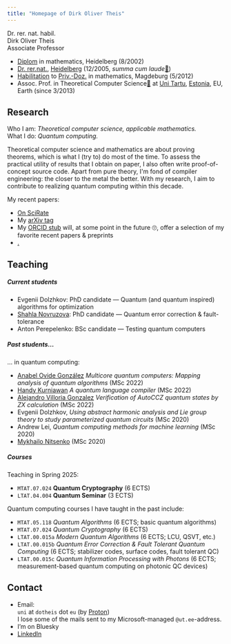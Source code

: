 ```yaml
---
title: "Homepage of Dirk Oliver Theis"
---
```


[Dr. rer. nat. habil.]{.small}\
Dirk Oliver Theis\
Associate Professor

- [Diplom](https://en.wikipedia.org/wiki/Diplom#Germany) in mathematics, Heidelberg (8/2002)
- [Dr. rer.nat.](https://en.wikipedia.org/wiki/Dr._rer._nat.), [Heidelberg](https://www.uni-heidelberg.de/en)
  (12/2005, *summa cum laude*[🔗](https://en.wikipedia.org/wiki/Latin_honors#Germany))
- [Habilitation](https://en.wikipedia.org/wiki/Habilitation#Germany) to
  [Priv.-Doz.](https://en.wikipedia.org/wiki/Privatdozent) in mathematics, Magdeburg (5/2012)
- Assoc. Prof. in Theoretical Computer Science[🔗](https://en.wikipedia.org/wiki/Theoretical_computer_science) at
  [Uni Tartu](https://en.wikipedia.org/wiki/University_of_Tartu)[,
  [Estonia](https://en.wikipedia.org/wiki/Estonia)[, EU, Earth]{.small}]{.small} (since 3/2013)

## Research

Who I am: *Theoretical computer science, applicable mathematics.*\
What I do: *Quantum computing.*

[Theoretical computer science and mathematics are about proving theorems, which is what I (try to) do most of the
time. To assess the practical utility of results that I obtain on paper, I also often write proof-of-concept source
code. Apart from pure theory, I\'m fond of compiler engineering: the closer to the metal the better. With my
research, I aim to contribute to realizing quantum computing within this decade.]{.small}

My recent papers:

- [On SciRate](https://scirate.com/DOT)
- My [arXiv tag](http://arxiv.org/a/theis_d_1)
- My [ORCID stub](https://orcid.org/0000-0002-9362-0748) [will, at some point in the future 🙄, offer a selection
  of my favorite recent papers & preprints]{.small}
- [.](https://patents.google.com/?inventor=Dirk+Oliver+THEIS)

## Teaching
##### Current students

- Evgenii Dolzhkov: PhD candidate — Quantum (and quantum inspired) algorithms for optimization
- [Shahla Novruzova](./shahla.qmd): PhD candidate — Quantum error correction & fault-tolerance
- Anton Perepelenko: BSc candidate — Testing quantum computers

##### Past students...

... in quantum computing:

- [Anabel Ovide González](https://www.linkedin.com/in/anabel-ovide-gonz%C3%A1lez-3723021a7/) *Multicore quantum computers: Mapping analysis of quantum algorithms* (MSc 2022)
- [Handy Kurniawan](https://www.linkedin.com/in/handy-kurniawan/) *A quantum language compiler* (MSc 2022)
- [Alejandro Villoria Gonzalez](https://www.linkedin.com/in/alejandro-villoria-gonz%C3%A1lez-3161611a1/) *Verification of AutoCCZ quantum states by ZX calculation* (MSc 2022)
- Evgenii Dolzhkov, *Using abstract harmonic analysis and Lie group theory to study parameterized quantum circuits* (MSc 2020)
- Andrew Lei, *Quantum computing methods for machine learning* (MSc 2020)
- [Mykhailo Nitsenko](https://forte.delfi.ee/artikkel/90113537/ma-lihtsalt-ei-kujutanud-ette-tartu-ulikoolis-kaitsti-esimene-kvantarvutuse-teemaline-magistritoo) (MSc 2020)

##### Courses

Teaching in Spring 2025:

- `MTAT.07.024` **Quantum Cryptography** (6 ECTS)
- `LTAT.04.004` **Quantum Seminar** (3 ECTS)

Quantum computing courses I have taught in the past include:

- `MTAT.05.118` *Quantum Algorithms* [(6 ECTS; basic quantum algorithms)]{.small}
- `MTAT.07.024` *Quantum Cryptography* [(6 ECTS)]{.small}
- `LTAT.00.015a` *Modern Quantum Algorithms* [(6 ECTS; LCU, QSVT, etc.)]{.small}
- `LTAT.00.015b` *Quantum Error Correction & Fault Tolerant Quantum Computing* [(6 ECTS; stabilizer codes, surface
  codes, fault tolerant QC)]{.small}
- `LTAT.00.015c` *Quantum Information Processing with Photons* [(6 ECTS; measurement-based quantum computing on
  photonic QC devices)]{.small}

## Contact

- Email:                                                                            \
    `uni` [at]{.small} `dotheis` [dot]{.small} `eu` (by [Proton](https://proton.me)) \
    I lose some of the mails sent to my Microsoft-managed `@ut.ee`-address.
- I'm on Bluesky
- [LinkedIn](https://www.linkedin.com/in/dirk-oliver-theis-178b8488/)
